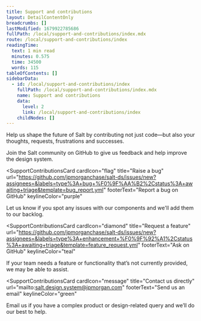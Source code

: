 ```yaml
---
title: Support and contributions
layout: DetailContentOnly
breadcrumbs: []
lastModified: 1679922785686
fullPath: /local/support-and-contributions/index.mdx
route: /local/support-and-contributions/index
readingTime:
  text: 1 min read
  minutes: 0.575
  time: 34500
  words: 115
tableOfContents: []
sidebarData:
  - id: /local/support-and-contributions/index
    fullPath: /local/support-and-contributions/index.mdx
    name: Support and contributions
    data:
      level: 2
      link: /local/support-and-contributions/index
    childNodes: []
---
```


Help us shape the future of Salt by contributing not just code—but also your thoughts, requests, frustrations and successes.

<SupportContributionsCards>
  <SupportContributionsCard
    cardIcon="document"
    title="Provide feedback"
    url="https://github.com/jpmorganchase/salt-ds/discussions/categories/feedback"
    footerText="Share your thoughts on GitHub"
    keylineColor="orange"
>

Join the Salt community on GitHub to give us feedback and help improve the design
system.

  </SupportContributionsCard>

  <SupportContributionsCard
    cardIcon="flag"
    title="Raise a bug"
    url="https://github.com/jpmorganchase/salt-ds/issues/new?assignees=&labels=type%3A+bug+%F0%9F%AA%B2%2Cstatus%3A+awaiting+triage&template=bug_report.yml"
    footerText="Report a bug on GitHub"
    keylineColor="purple"
>

Let us know if you spot any issues with our components and we'll add them to our backlog.

  </SupportContributionsCard>

<SupportContributionsCard
    cardIcon="diamond"
    title="Request a feature"
    url="https://github.com/jpmorganchase/salt-ds/issues/new?assignees=&labels=type%3A+enhancement+%F0%9F%92%A1%2Cstatus%3A+awaiting+triage&template=feature_request.yml"
    footerText="Ask on GitHub"
    keylineColor="teal"
>

If your team needs a feature or functionality that’s not currently provided, we may be able to assist.

  </SupportContributionsCard>

  <SupportContributionsCard
    cardIcon="message"
    title="Contact us directly"
    url="mailto:salt.design.system@jpmorgan.com"
    footerText="Send us an email"
    keylineColor="green"
>

Email us if you have a complex product or design-related query and we’ll do our best to help.

  </SupportContributionsCard>

</SupportContributionsCards>
